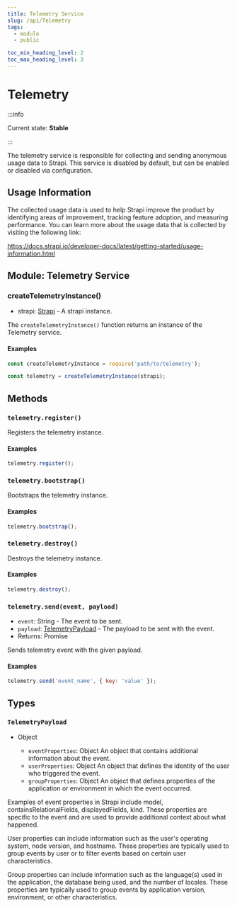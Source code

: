 ```yaml
---
title: Telemetry Service
slug: /api/Telemetry
tags:
  - module
  - public

toc_min_heading_level: 2
toc_max_heading_level: 3
---
```



# Telemetry

:::info

Current state: **Stable**

:::

The telemetry service is responsible for collecting and sending anonymous usage data to Strapi. This service is disabled by default, but can be enabled or disabled via configuration.

## Usage Information

The collected usage data is used to help Strapi improve the product by identifying areas of improvement, tracking feature adoption, and measuring performance. You can learn more about the usage data that is collected by visiting the following link:

https://docs.strapi.io/developer-docs/latest/getting-started/usage-information.html

## Module: Telemetry Service

### createTelemetryInstance()

- strapi: [<Type>Strapi</Type>](Strapi) - A strapi instance.

The `createTelemetryInstance()` function returns an instance of the Telemetry service.

#### Examples

```javascript
const createTelemetryInstance = require('path/to/telemetry');

const telemetry = createTelemetryInstance(strapi);
```

## Methods

### `telemetry.register()`

Registers the telemetry instance.

#### Examples

```javascript
telemetry.register();
```

### `telemetry.bootstrap()`

Bootstraps the telemetry instance.

#### Examples

```javascript
telemetry.bootstrap();
```

### `telemetry.destroy()`

Destroys the telemetry instance.

#### Examples

```javascript
telemetry.destroy();
```

### `telemetry.send(event, payload)`

- `event`: <Type>String</Type> - The event to be sent.
- `payload`: [<Type>TelemetryPayload</Type>](#telemetrypayload) - The payload to be sent with the event.
- Returns: Promise

Sends telemetry event with the given payload.

#### Examples

```javascript
telemetry.send('event_name', { key: 'value' });
```

## Types

### `TelemetryPayload`

- <Type>Object</Type>

  - `eventProperties`: <Type>Object</Type> An object that contains additional information about the event.
  - `userProperties`: <Type>Object</Type> An object that defines the identity of the user who triggered the event.
  - `groupProperties`: <Type>Object</Type> An object that defines properties of the application or environment in which the event occurred.

Examples of event properties in Strapi include model, containsRelationalFields, displayedFields, kind. These properties are specific to the event and are used to provide additional context about what happened.

User properties can include information such as the user's operating system, node version, and hostname. These properties are typically used to group events by user or to filter events based on certain user characteristics.

Group properties can include information such as the language(s) used in the application, the database being used, and the number of locales. These properties are typically used to group events by application version, environment, or other characteristics.
